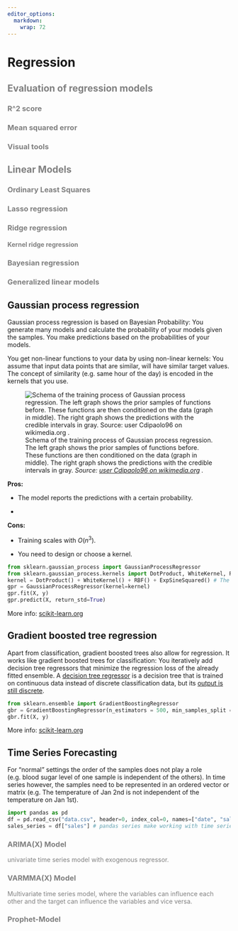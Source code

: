 ```yaml
---
editor_options: 
  markdown: 
    wrap: 72
---
```


# Regression

<!-- Look at this https://scikit-learn.org/stable/auto_examples/inspection/plot_linear_model_coefficient_interpretation.html#sphx-glr-auto-examples-inspection-plot-linear-model-coefficient-interpretation-py -->

<font color="grey">

## Evaluation of regression models

### R\^2 score

### Mean squared error

### Visual tools

## Linear Models

### Ordinary Least Squares

### Lasso regression

### Ridge regression

#### Kernel ridge regression

### Bayesian regression

### Generalized linear models

</font>

## Gaussian process regression

Gaussian process regression is based on Bayesian Probability: You
generate many models and calculate the probability of your models given
the samples. You make predictions based on the probabilities of your
models.

You get non-linear functions to your data by using non-linear kernels:
You assume that input data points that are similar, will have similar
target values. The concept of similarity (e.g. same hour of the day) is
encoded in the kernels that you use.

![Schema of the training process of Gaussian process regression. The
left graph shows the prior samples of functions before. These functions
are then conditioned on the data (graph in middle). The right graph
shows the predictions with the credible intervals in gray. *Source:
[user Cdipaolo96 on
wikimedia.org](https://commons.wikimedia.org/wiki/File:Gaussian_Process_Regression.png)
.*](figures/Gaussian_Process_Regression.png)

**Pros:**

-   The model reports the predictions with a certain probability.

-   

**Cons:**

-   Training scales with $O(n^3)$.

-   You need to design or choose a kernel.

``` python
from sklearn.gaussian_process import GaussianProcessRegressor
from sklearn.gaussian_process.kernels import DotProduct, WhiteKernel, RBF, ExpSineSquared
kernel = DotProduct() + WhiteKernel() + RBF() + ExpSineSquared() # The kernel hyperparameters are tuned by the model
gpr = GaussianProcessRegressor(kernel=kernel)
gpr.fit(X, y)
gpr.predict(X, return_std=True)
```

More info:
[scikit-learn.org](https://scikit-learn.org/stable/modules/generated/sklearn.gaussian_process.GaussianProcessRegressor.html)\

## Gradient boosted tree regression

Apart from classification, gradient boosted trees also allow for
regression. It works like gradient boosted trees for classification: You
iteratively add decision tree regressors that minimize the regression
loss of the already fitted ensemble. A [decision tree
regressor](https://scikit-learn.org/stable/auto_examples/tree/plot_tree_regression.html)
is a decision tree that is trained on continuous data instead of
discrete classification data, but its [output is still
discrete](https://medium.com/analytics-vidhya/regression-trees-decision-tree-for-regression-machine-learning-e4d7525d8047).

``` python
from sklearn.ensemble import GradientBoostingRegressor
gbr = GradientBoostingRegressor(n_estimators = 500, min_samples_split =5, max_depth = 4, max_features="sqrt", n_iter_no_change=15)
gbr.fit(X, y)
```

More info:
[scikit-learn.org](https://scikit-learn.org/stable/modules/generated/sklearn.ensemble.GradientBoostingRegressor.html)\

## Time Series Forecasting

For "normal" settings the order of the samples does not play a role
(e.g. blood sugar level of one sample is independent of the others). In
time series however, the samples need to be represented in an ordered
vector or matrix (e.g. The temperature of Jan 2nd is not independent of
the temperature on Jan 1st).

``` python
import pandas as pd
df = pd.read_csv("data.csv", header=0, index_col=0, names=["date", "sales"])
sales_series = df["sales"] # pandas series make working with time series easier 
```

<font color="grey">

### ARIMA(X) Model

univariate time series model with exogenous regressor.

### VARMMA(X) Model

Multivariate time series model, where the variables can influence each
other and the target can influence the variables and vice versa.

### Prophet-Model

```{=html}
<!-- Explain Prophet model from Facebook. Source:
<https://otexts.com/fpp3/prophet.html> -->
```
</font>
